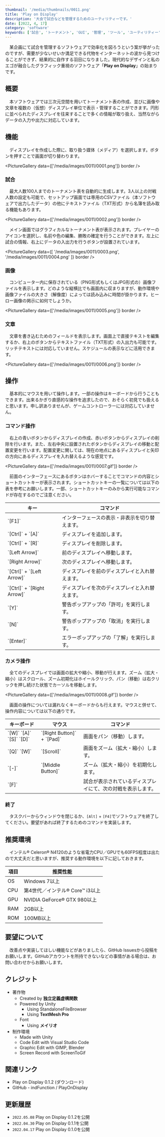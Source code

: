 ```yaml
---
thumbnail: '/media/thumbnails/0011.png'
title: 'Play on Display'
description: '大会で試合などを管理するためのユーティリティーです。'
date: [2022, 4, 17]
category: 'software'
keywords: ['試合', 'トーナメント', 'GUI', '管理', 'ツール', 'ユーティリティー', 'Unity', '3D']
---
```


　某企画にて試合を管理するソフトウェアで効率化を図ろうという案が挙がったのですが、需要が少ないせいか満足できる代物をインターネットの波から見つけることができず、結果的に自作する羽目になりました。現代的なデザインと私のエゴが融合したグラフィック重視のソフトウェア「**Play on Display**」の始まりです。

<ImageLink href='https://github.com/indFunction/PlayOnDisplay/releases' src='https://raw.githubusercontent.com/indFunction/PlayOnDisplay/main/Assets/Images/Hero/Hero%20(Type%20B%2C%20FHD).png' />

## 概要

　本ソフトウェアでは三次元空間を用いてトーナメント表の作成、並びに画像や文章を複数の（仮想）ディスプレイ単位で表示・管理することができます。円形に並べられたディスプレイを往来することで多くの情報が取り扱え、当然ながらデータの入力や出力に対応しています。

## 機能

　ディスプレイを作成した際に、取り扱う媒体（メディア）を選択します。ボタンを押すことで画面が切り替わります。

<PictureGallery data={['/media/images/0011/0001.png']} border />

### 試合

　最大人数100人までのトーナメント表を自動的に生成します。3人以上の対戦人数の設定も可能で、セットアップ画面では専用のCSVファイル（本ソフトウェアで出力したデータ）の他にテキストファイル（TXT形式）から名簿を読み取る機能もあります。

<PictureGallery data={['/media/images/0011/0002.png']} border />

　メイン画面ではグラフィカルなトーナメント表が表示されます。プレイヤーのアイコンを選択し、名前や色の編集、勝敗の確定を行うことができます。左上に試合の情報、右上にデータの入出力を行うボタンが設置されています。

<PictureGallery data={[
    '/media/images/0011/0003.png',
    '/media/images/0011/0004.png'
]} border />

### 画像

　コンピューター内に保存されている（PNG形式もしくはJPG形式の）画像ファイルを表示します。どのような縦横比でも画面内に収まりますが、動作環境や画像ファイルの大きさ（解像度）によっては読み込みに時間が掛かります。ヒーロー画像の掲示に如何でしょうか。

<PictureGallery data={['/media/images/0011/0005.png']} border />

### 文章

　文章を書き込むためのフィールドを表示します。画面上で直接テキストを編集するか、右上のボタンからテキストファイル（TXT形式）の入出力も可能です。リッチテキストには対応していません。スケジュールの表示などに活用できます。

<PictureGallery data={['/media/images/0011/0006.png']} border />

## 操作

　基本的にマウスを用いて操作します。一部の操作はキーボードから行うこともできます。出来るかぎり直感的な操作を追求したので、おそらく初見でも扱えると思います。申し訳ありませんが、ゲームコントローラーには対応していません。

### コマンド操作

　右上の青いボタンからディスプレイの作成、赤いボタンからディスプレイの削除を行います。また、左右中央に設置されたボタンからディスプレイの移動と配置変更を行います。配置変更に関しては、現在の地点にあるディスプレイと矢印の方向にあるディスプレイを入れ替えるような感覚です。

<PictureGallery data={['/media/images/0011/0007.gif']} border />

　前面のインターフェースにあるボタンはホバーすることでコマンドの内容とショートカットキーが表示されます。ショートカットキーの一覧については以下の表を参考にお願いします。一部、ショートカットキーのみから実行可能なコマンドが存在するのでご注意ください。

<table>
    <thead>
        <tr>
            <th>キー</th>
            <th>コマンド</th>
        </tr>
    </thead>
    <tbody>
        <tr>
            <td>`[F1]`</td>
            <td>インターフェースの表示・非表示を切り替えます。</td>
        </tr>
        <tr>
            <td>`[Ctrl]` + `[A]`</td>
            <td>ディスプレイを追加します。</td>
        </tr>
        <tr>
            <td>`[Ctrl]` + `[R]`</td>
            <td>ディスプレイを削除します。</td>
        </tr>
        <tr>
            <td>`[Left Arrow]`</td>
            <td>前のディスプレイへ移動します。</td>
        </tr>
        <tr>
            <td>`[Right Arrow]`</td>
            <td>次のディスプレイへ移動します。</td>
        </tr>
        <tr>
            <td>`[Ctrl]` + `[Left Arrow]`</td>
            <td>ディスプレイを前のディスプレイと入れ替えます。</td>
        </tr>
        <tr>
            <td>`[Ctrl]` + `[Right Arrow]`</td>
            <td>ディスプレイを次のディスプレイと入れ替えます。</td>
        </tr>
        <tr>
            <td>`[Y]`</td>
            <td>警告ポップアップの「許可」を実行します。</td>
        </tr>
        <tr>
            <td>`[N]`</td>
            <td>警告ポップアップの「取消」を実行します。</td>
        </tr>
        <tr>
            <td>`[Enter]`</td>
            <td>エラーポップアップの「了解」を実行します。</td>
        </tr>
    </tbody>
</table>

### カメラ操作

　全てのディスプレイでは画面の拡大や縮小、移動が行えます。ズーム（拡大・縮小）はスクロール、ズーム初期化はホイールクリック、パン（移動）は右クリックを押し続けた状態でカーソルを移動します。

<PictureGallery data={['/media/images/0011/0008.gif']} border />

　画面の操作については漏れなくキーボードからも行えます。マウスと併せて、操作内容については以下の通りです。

<table>
    <thead>
        <tr>
            <th>キーボード</th>
            <th>マウス</th>
            <th>コマンド</th>
        </tr>
    </thead>
    <tbody>
        <tr>
            <td>`[W]` `[A]` `[S]` `[D]`</td>
            <td>`[Right Button]` + `[Pad]`</td>
            <td>画面をパン（移動）します。</td>
        </tr>
        <tr>
            <td>`[Q]` `[W]`</td>
            <td>`[Scroll]`</td>
            <td>画面をズーム（拡大・縮小）します。</td>
        </tr>
        <tr>
            <td>`[-]`</td>
            <td>`[Middle Button]`</td>
            <td>ズーム（拡大・縮小）を初期化します。</td>
        </tr>
        <tr>
            <td>`[F]`</td>
            <td></td>
            <td>試合が表示されているディスプレイにて、次の対戦を表示します。</td>
        </tr>
    </tbody>
</table>

### 終了

　タスクバーからウィンドウを閉じるか、`[Alt]` + `[F4]`でソフトウェアを終了してください。要望があれば終了するためのコマンドを実装します。

## 推奨環境

　インテル® Celeron® N4120のような省電力CPU／GPUでも60FPS程度は出たので大丈夫だと思いますが、推奨する動作環境を以下に記しておきます。

<table>
    <thead>
        <tr>
            <th>項目</th>
            <th>推奨性能</th>
        </tr>
    </thead>
    <tbody>
        <tr>
            <td>OS</td>
            <td>Windows 7以上</td>
        </tr>
        <tr>
            <td>CPU</td>
            <td>第4世代／インテル® Core™ i3以上</td>
        </tr>
        <tr>
            <td>GPU</td>
            <td>NVIDIA GeForce® GTX 980以上</td>
        </tr>
        <tr>
            <td>RAM</td>
            <td>2GB以上</td>
        </tr>
        <tr>
            <td>ROM</td>
            <td>100MB以上</td>
        </tr>
    </tbody>
</table>

## 要望について

　改善点や実装してほしい機能などがありましたら、<Link href='https://github.com/indFunction/PlayOnDisplay/issues'>GitHub Issues</Link>から投稿をお願いします。GitHubアカウントを所持できないなどの事情がある場合は、<Link href='/contact'>お問い合わせ</Link>からお願いします。

## クレジット

- 著作物
    - Created by **独立定義虚構関数**
    - Powered by <Link href='https://unity.com/'>Unity</Link>
        - Using <Link href='https://github.com/gkngkc/UnityStandaloneFileBrowser'>StandaloneFileBrowser</Link>
        - Using **TextMesh Pro**
    - Font
        - Using **メイリオ**
- 制作環境
    - Made with <Link href='https://unity.com/'>Unity</Link>
    - Code Edit with <Link href='https://azure.microsoft.com/ja-jp/products/visual-studio-code/'>Visual Studio Code</Link>
    - Graphic Edit with <Link href='https://www.gimp.org/'>GIMP</Link>, <Link href='https://www.blender.org/'>Blender</Link>
    - Screen Record with <Link href='https://www.screentogif.com/'>ScreenToGif</Link>

## 関連リンク

- <Link href='https://github.com/indFunction/PlayOnDisplay/releases/download/0.1.2/Play_on_Display_0.1.2.zip'>Play on Display 0.1.2 (ダウンロード)</Link>
- <Link href='https://github.com/indFunction/PlayOnDisplay'>GitHub - indFunction / PlayOnDisplay</Link>

## 更新履歴

- `2022.05.08` Play on Display 0.1.2を公開
- `2022.04.30` Play on Display 0.1.1を公開
- `2022.04.17` Play on Display 0.1.0を公開
